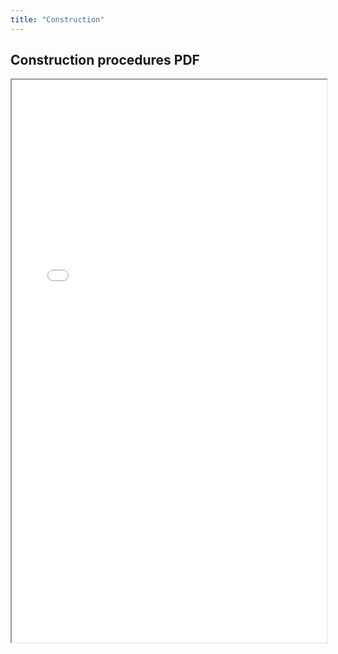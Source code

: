 ```yaml
---
title: "Construction"
---
```


## Construction procedures PDF

<iframe width="100%" height="900px" src="../../resources/construction_ver230520.pdf">

</iframe>
